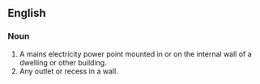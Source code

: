 ==English==

===Noun===

{{en-noun}}

# A mains electricity power point mounted in or on the internal wall of a dwelling or other building.
# Any outlet or recess in a wall.
